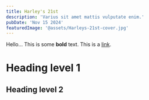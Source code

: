 ```yaml
---
title: Harley's 21st
description: 'Varius sit amet mattis vulputate enim.'
pubDate: 'Nov 15 2024'
featuredImage: '@assets/Harleys-21st-cover.jpg'
---
```



<ProjectImage path={image1} alt="Harley's 21st billboard"/>


Hello... This is some **bold** text. This is a [link](https://profile-webpage-inky.vercel.app).

Heading level 1
===============

<ProjectImage path={image2} alt="Harley's 21st billboard"/>

Heading level 2
---------------


